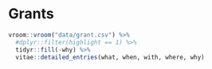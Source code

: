 # Grants

```r
vroom::vroom("data/grant.csv") %>%
  #dplyr::filter(highlight == 1) %>%
  tidyr::fill(-why) %>%
  vitae::detailed_entries(what, when, with, where, why)
``` 
